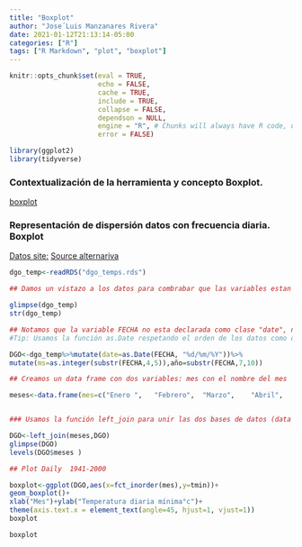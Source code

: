 ```yaml
---
title: "Boxplot"
author: "Jose´Luis Manzanares Rivera"
date: 2021-01-12T21:13:14-05:00
categories: ["R"]
tags: ["R Markdown", "plot", "boxplot"]
---
```


```r
knitr::opts_chunk$set(eval = TRUE, 
                      echo = FALSE, 
                      cache = TRUE,
                      include = TRUE,
                      collapse = FALSE,
                      dependson = NULL,
                      engine = "R", # Chunks will always have R code, unless noted
                      error = FALSE)                     

```


```r

library(ggplot2)
library(tidyverse)
```

### Contextualización de la herramienta y  concepto  Boxplot. 

[boxplot](http://www.cookbook-r.com/Graphs/Plotting_distributions_(ggplot2)/)

### Representación de dispersión datos con frecuencia diaria. Boxplot

[Datos  site:](http://smn.cna.gob.mx/es/climatologia/informacion-climatologica)
[Source alternariva](http://atlasclimatico.unam.mx/RRDM/)

```r


dgo_temp<-readRDS("dgo_temps.rds")

## Damos un vistazo a los datos para combrabar que las variables estan estan en el formato apropiado para su análisis.

glimpse(dgo_temp)
str(dgo_temp)

## Notamos que la variable FECHA no esta declarada como clase "date", necesitamos hacer un mutate para corrgir esto antes de su uso.  
#Tip: Usamos la función as.Date respetando el orden de los datos como día, mes, año !!

DGO<-dgo_temp%>%mutate(date=as.Date(FECHA, "%d/%m/%Y"))%>%
mutate(ms=as.integer(substr(FECHA,4,5)),año=substr(FECHA,7,10))

## Creamos un data frame con dos variables: mes con el nombre del mes  y ms con el número del mes para agregarlo a la base original. Esto será necesario para su representación gráfica. 

meses<-data.frame(mes=c("Enero ",	"Febrero",	"Marzo",	"Abril",	"Mayo",	"Junio",	"Julio",	"Agosto",	"Septiembre",	"Octubre",	"Noviembre",	"Diciembre"),ms=seq(1, 12, by=1))


### Usamos la función left_join para unir las dos bases de datos (data frames). 

DGO<-left_join(meses,DGO)
glimpse(DGO)
levels(DGO$meses )

## Plot Daily  1941-2000

boxplot<-ggplot(DGO,aes(x=fct_inorder(mes),y=tmin))+
geom_boxplot()+
xlab("Mes")+ylab("Temperatura diaria mínima°c")+
theme(axis.text.x = element_text(angle=45, hjust=1, vjust=1))
boxplot

```

```r
boxplot

```
